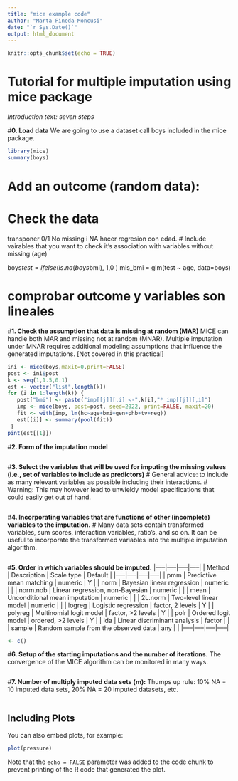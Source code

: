 ```yaml
---
title: "mice example code"
author: "Marta Pineda-Moncusi"
date: "`r Sys.Date()`"
output: html_document
---
```


```r
knitr::opts_chunk$set(echo = TRUE)
```

# Tutorial for multiple imputation using mice package
*Introduction text: seven steps*

#**0. Load data**
We are going to use a dataset call boys included in the mice package.
```r
library(mice)
summary(boys)
```
# Add an outcome (random data):

# Check the data

transponer 0/1 No missing i NA hacer regresion con edad.
# Include vairables that you want to check it's association with variables without missing (age)

boys$test = ifelse(is.na(boys$bmi), 1,0 )
mis_bmi = glm(test ~ age, data=boys)

# comprobar outcome y variables son lineales


#**1. Check the assumption that data is missing at random (MAR)** 
MICE can handle both MAR and missing not at random (MNAR). Multiple imputation under MNAR requires additional modeling assumptions that influence the generated imputations.  [Not covered in this practical]

```r








ini <- mice(boys,maxit=0,print=FALSE)
post <- ini$post
k <- seq(1,1.5,0.1)
est <- vector("list",length(k))
for (i in 1:length(k)) {
   post["bmi"] <- paste("imp[[j]][,i] <-",k[i],"* imp[[j]][,i]")
   imp <- mice(boys, post=post, seed=2022, print=FALSE, maxit=20)
   fit <- with(imp, lm(hc~age+bmi+gen+phb+tv+reg))
   est[[i]] <- summary(pool(fit))
 }
pint(est[[1]])
```

#**2. Form of the imputation model**
```r



```

#**3. Select the variables that will be used for imputing the missing values (i.e., set of variables to include as predictors)**
#   General advice: to include as many relevant variables as possible including their interactions. 
#   Warning: This may however lead to unwieldy model specifications that could easily get out of hand.
```r

```

#**4. Incorporating variables that are functions of other (incomplete) variables to the imputation.**
#   Many data sets contain transformed variables, sum scores, interaction variables, ratio's, and so on. It can be useful to incorporate the transformed variables into the multiple imputation algorithm. 
```r

```

#**5. Order in which variables should be imputed.**
|-----|-----|-----|-----|
| Method | Description | Scale type | Default |
|-----|-----|-----|-----|
| pmm  | Predictive mean matching | numeric | Y |
| norm | Bayesian linear regression | numeric |  |
| norm.nob | Linear regression, non-Bayesian | numeric |  |
| mean | Unconditional mean imputation | numeric |  |
| 2L.norm | Two-level linear model | numeric |  |
| logreg | Logistic regression | factor, 2 levels | Y |
| polyreg | Multinomial logit model | factor, >2 levels | Y |
| polr | Ordered logit model | ordered, >2 levels | Y |
| lda | Linear discriminant analysis | factor |  |
| sample | Random sample from the observed data | any |  |
|-----|-----|-----|-----|

```r

<- c()

```

#**6. Setup of the starting imputations and the number of iterations.**
The convergence of the MICE algorithm can be monitored in many ways.
```r

```

#**7. Number of multiply imputed data sets (m):**
Thumps up rule: 10% NA = 10 imputed data sets, 20% NA = 20 imputed datasets, etc.
```r

```







## Including Plots

You can also embed plots, for example:

```r
plot(pressure)
```

Note that the `echo = FALSE` parameter was added to the code chunk to prevent printing of the R code that generated the plot.
